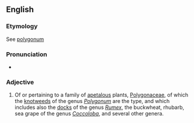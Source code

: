 ==English==

===Etymology===
See [[polygonum]]

===Pronunciation===
* {{rhymes|eɪʃəs}}

===Adjective===
{{en-adj}}

# {{botany}} Of or pertaining to a family of [[apetalous]] plants, [[Polygonaceae]], of which the [[knotweed]]s of the genus ''[[Polygonum]]'' are the type, and which includes also the [[docks]] of the genus ''[[Rumex]]'', the buckwheat, rhubarb, sea grape of the genus ''[[Coccoloba]]'', and several other genera.